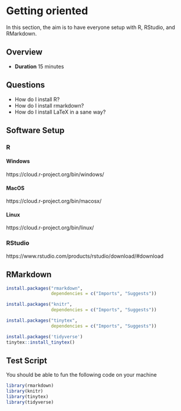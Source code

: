 # Getting oriented

In this section, the aim is to have everyone setup with R, RStudio, and RMarkdown.

## Overview

* **Duration** 15 minutes

## Questions

* How do I install R?
* How do I install rmarkdown?
* How do I install LaTeX in a sane way?

## Software Setup

### R

#### Windows

https://cloud.r-project.org/bin/windows/

#### MacOS

https://cloud.r-project.org/bin/macosx/

#### Linux

https://cloud.r-project.org/bin/linux/

### RStudio

https://www.rstudio.com/products/rstudio/download/#download

## RMarkdown

```r
install.packages("rmarkdown", 
                 dependencies = c("Imports", "Suggests"))

install.packages("knitr", 
                 dependencies = c("Imports", "Suggests")) 

install.packages("tinytex",
                 dependencies = c("Imports", "Suggests"))

install.packages('tidyverse')
tinytex::install_tinytex()
```

## Test Script

You should be able to fun the following code on your machine

```r
library(rmarkdown)
library(knitr)
library(tinytex)
library(tidyverse)
```

